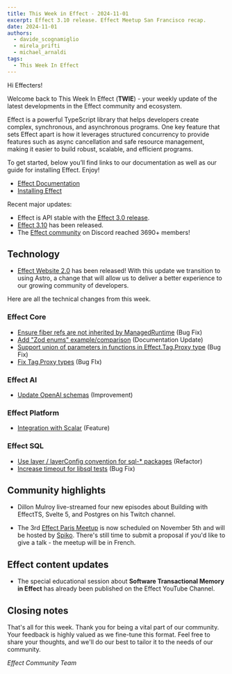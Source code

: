 ```yaml
---
title: This Week in Effect - 2024-11-01
excerpt: Effect 3.10 release. Effect Meetup San Francisco recap.
date: 2024-11-01
authors:
  - davide_scognamiglio
  - mirela_prifti
  - michael_arnaldi
tags:
  - This Week In Effect
---
```



Hi Effecters!

Welcome back to This Week In Effect (**TWIE**) - your weekly update of the latest developments in the Effect community and ecosystem.

Effect is a powerful TypeScript library that helps developers create complex, synchronous, and asynchronous programs. One key feature that sets Effect apart is how it leverages structured concurrency to provide features such as async cancellation and safe resource management, making it easier to build robust, scalable, and efficient programs.

To get started, below you’ll find links to our documentation as well as our guide for installing Effect. Enjoy!

- [Effect Documentation](/docs/getting-started/introduction/)
- [Installing Effect](/docs/getting-started/installation/)

Recent major updates:

- Effect is API stable with the [Effect 3.0 release](https://effect.website/blog/effect-3.0).
- [Effect 3.10](https://effect.website/blog/effect-3.10) has been released.
- The [Effect community](https://discord.gg/effect-ts) on Discord reached 3690+ members!

## Technology

- [Effect Website 2.0](https://effect.website/blog/releases/website-20) has been released! With this update we transition to using Astro, a change that will allow us to deliver a better experience to our growing community of developers.

  <Tweet id="1851337519058546730" />


Here are all the technical changes from this week.

### Effect Core
- [Ensure fiber refs are not inherited by ManagedRuntime](https://github.com/Effect-TS/effect/pull/3845) (Bug Fix)
- [Add "Zod enums" example/comparison](https://github.com/Effect-TS/effect/pull/3850) (Documentation Update)
- [Support union of parameters in functions in Effect.Tag.Proxy type](https://github.com/Effect-TS/effect/pull/3841) (Bug Fix)
- [Fix Tag.Proxy types](https://github.com/Effect-TS/effect/pull/3858) (Bug FIx)


### Effect AI
- [Update OpenAI schemas](https://github.com/Effect-TS/effect/pull/3854) (Improvement)


### Effect Platform
- [Integration with Scalar](https://github.com/Effect-TS/effect/pull/3856) (Feature)


### Effect SQL
- [Use layer / layerConfig convention for sql-* packages](https://github.com/Effect-TS/effect/pull/3852) (Refactor)
- [Increase timeout for libsql tests](https://github.com/Effect-TS/effect/pull/3855) (Bug Fix)


## Community highlights

- Dillon Mulroy live-streamed four new episodes about Building with EffectTS, Svelte 5, and Postgres on his Twitch channel.
  <TwitchPlayerNonInteractive video="2287475472" />

- The 3rd [Effect Paris Meetup](https://www.meetup.com/fr-FR/effect-paris/events/304021172/?eventorigin=group_upcoming_events) is now scheduled on November 5th and will be hosted by [Spiko](https://www.spiko.xyz/). There's still time to submit a proposal if you'd like to give a talk - the meetup will be in French.

  <Tweet id="1846142515583262767" />

## Effect content updates

- The special educational session about **Software Transactional Memory in Effect** has already been published on the Effect YouTube Channel.

  <YouTube
    id="https://www.youtube.com/embed/CSyXP_VZnro?si=QR2GYQDCrY1QHDTC"
    title="Effect Development - Learning to Use STM"
  />

## Closing notes

That's all for this week. Thank you for being a vital part of our community. Your feedback is highly valued as we fine-tune this format. Feel free to share your thoughts, and we'll do our best to tailor it to the needs of our community.

_Effect Community Team_
